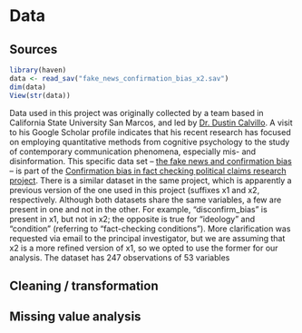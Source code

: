 # Data 

## Sources
```r
library(haven)
data <- read_sav("fake_news_confirmation_bias_x2.sav")
dim(data)
View(str(data))
```
Data used in this project was originally collected by a team based in California State University San Marcos, and led by [Dr. Dustin Calvillo](https://scholar.google.com/citations?user=PxQ8_zEAAAAJ&hl=en&oi=ao). A visit to his Google Scholar profile indicates that his recent research has focused on employing quantitative methods from cognitive psychology to the study of contemporary communication phenomena, especially mis- and disinformation.
    This specific data set – [the fake news and confirmation bias](https://osf.io/fqncj) – is part of the [Confirmation bias in fact checking political claims research project](https://osf.io/e6jy4/). There is a similar dataset in the same project, which is apparently a previous version of the one used in this project (suffixes x1 and x2, respectively. Although both datasets share the same variables, a few are present in one and not in the other. For example, “disconfirm_bias” is present in x1, but not in x2; the opposite is true for “ideology” and “condition” (referring to “fact-checking conditions”). More clarification was requested via email to the principal investigator, but we are assuming that x2 is a more refined version of x1, so we opted to use the former for our analysis.
    The dataset has 247 observations of 53 variables


## Cleaning / transformation

## Missing value analysis

